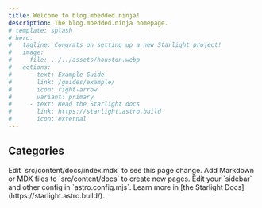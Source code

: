 ```yaml
---
title: Welcome to blog.mbedded.ninja!
description: The blog.mbedded.ninja homepage.
# template: splash
# hero:
#   tagline: Congrats on setting up a new Starlight project!
#   image:
#     file: ../../assets/houston.webp
#   actions:
#     - text: Example Guide
#       link: /guides/example/
#       icon: right-arrow
#       variant: primary
#     - text: Read the Starlight docs
#       link: https://starlight.astro.build
#       icon: external
---
```



## Categories

<CardGrid>
	<Card title="Electronics" icon="pencil">
		Edit `src/content/docs/index.mdx` to see this page change.
	</Card>
	<Card title="Add new content" icon="add-document">
		Add Markdown or MDX files to `src/content/docs` to create new pages.
	</Card>
	<Card title="Configure your site" icon="setting">
		Edit your `sidebar` and other config in `astro.config.mjs`.
	</Card>
	<Card title="Read the docs" icon="open-book">
		Learn more in [the Starlight Docs](https://starlight.astro.build/).
	</Card>
</CardGrid>
